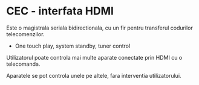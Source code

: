 
<SEO title="CEC - interfata HDMI" />

# CEC - interfata HDMI

Este o magistrala seriala bidirectionala, cu un fir pentru transferul codurilor telecomenzilor.
- One touch play, system standby, tuner control

Utilizatorul poate controla mai multe aparate conectate prin HDMI cu o telecomanda.

Aparatele se pot controla unele pe altele, fara interventia utilizatorului.

<Links />